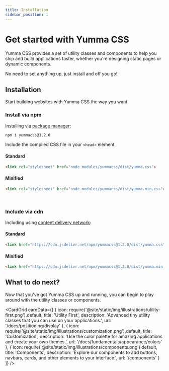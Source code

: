 ```yaml
---
title: Installation
sidebar_position: 1
---
```



# Get started with Yumma CSS

Yumma CSS provides a set of utility classes and components to help you ship and build applications faster, whether you're designing static pages or dynamic components.

No need to set anything up, just install and off you go!

## Installation

Start building websites with Yumma CSS the way you want.

### Install via npm

Installing via [package manager](https://www.npmjs.com/package/yummacss):

```bash
npm i yummacss@1.2.0
```

Include the compiled CSS file in your `<head>` element

#### Standard

```html
<link rel="stylesheet" href="node_modules/yummacss/dist/yumma.css">
```
#### Minified

```html
<link rel="stylesheet" href="node_modules/yummacss/dist/yumma.min.css">
```

<br/>

### Include via cdn

Including using [content delivery network](https://www.jsdelivr.com/package/npm/yummacss):

#### Standard

```html
<link href="https://cdn.jsdelivr.net/npm/yummacss@1.2.0/dist/yumma.css" rel="stylesheet" crossorigin="anonymous">
```

#### Minified

```html
<link href="https://cdn.jsdelivr.net/npm/yummacss@1.2.0/dist/yumma.min.css" rel="stylesheet" crossorigin="anonymous">
```

## What to do next?

Now that you've got Yumma CSS up and running, you can begin to play around with the utility classes or components.

<CardGrid
 cardData={[
    {
      icon: require('@site/static/img/illustrations/utility-first.png').default,
      title: 'Utility First',
      description: 'Advanced tiny utility classes that you can use on your applications.',
      url: '/docs/positioning/display'
    },
    {
      icon: require('@site/static/img/illustrations/customization.png').default,
      title: 'Customization',
      description: 'Use the color palette for amazing applications and create your own themes.',
      url: '/docs/fundamentals/appearance/colors'
    },
    {
      icon: require('@site/static/img/illustrations/components.png').default,
      title: 'Components',
      description: 'Explore our components to add buttons, navbars, cards, and other elements to your interface.',
      url: '/components'
    }
 ]}
/>